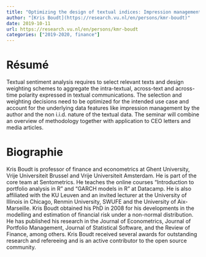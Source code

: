 ```yaml
---
title: "Optimizing the design of textual indices: Impression management and Sentometrics"
author: "[Kris Boudt](https://research.vu.nl/en/persons/kmr-boudt)"
date: 2019-10-11
url: https://research.vu.nl/en/persons/kmr-boudt
categories: ["2019-2020, finance"]
---
```


# Résumé

Textual sentiment analysis requires to select relevant texts and design weighting schemes to aggregate the intra-textual, across-text and across-time polarity expressed in textual communications. The selection and weighting decisions need to be optimized for the intended use case and account for the underlying data features like impression management by the author and the non i.i.d. nature of the textual data. The seminar will combine an overview of methodology together with application to CEO letters and media articles.

# Biographie

Kris Boudt is professor of finance and econometrics at Ghent University, Vrije Universiteit Brussel and Vrije Universiteit Amsterdam. He is part of the core team at Sentometrics. He teaches the online courses "Introduction to portfolio analysis in R" and "GARCH models in R" at Datacamp. He is also affiliated with the KU Leuven and an invited lecturer at the University of Illinois in Chicago, Renmin University, SWUFE and the University of Aix-Marseille. Kris Boudt obtained his PhD in 2008 for his developments in the modelling and estimation of financial risk under a non-normal distribution. He has published his research in the Journal of Econometrics, Journal of Portfolio Management, Journal of Statistical Software, and the Review of Finance, among others. Kris Boudt received several awards for outstanding research and refereeing and is an active contributor to the open source community.
